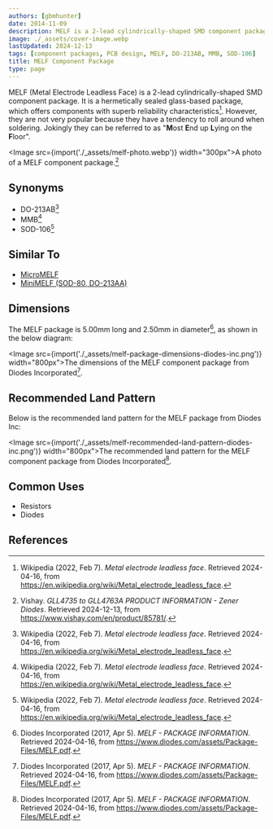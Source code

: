 ```yaml
---
authors: [gbmhunter]
date: 2014-11-09
description: MELF is a 2-lead cylindrically-shaped SMD component package. It is a hermetically sealed glass-based package, which offers components with superb reliability characteristics. They are a pain to solder because they roll around!
image: ./_assets/cover-image.webp
lastUpdated: 2024-12-13
tags: [component packages, PCB design, MELF, DO-213AB, MMB, SOD-106]
title: MELF Component Package
type: page
---
```


MELF (Metal Electrode Leadless Face) is a 2-lead cylindrically-shaped SMD component package. It is a hermetically sealed glass-based package, which offers components with superb reliability characteristics[^wikipedia-melf]. However, they are not very popular because they have a tendency to roll around when soldering. Jokingly they can be referred to as "**M**ost **E**nd up **L**ying on the **F**loor".

<Image src={import('./_assets/melf-photo.webp')} width="300px">A photo of a MELF component package.[^vishay-gll4735-product-info]</Image>

## Synonyms

* DO-213AB[^wikipedia-melf]
* MMB[^wikipedia-melf]
* SOD-106[^wikipedia-melf]

## Similar To

* [MicroMELF](/pcb-design/component-packages/micromelf-component-package/)
* [MiniMELF (SOD-80, DO-213AA)](/pcb-design/component-packages/minimelf-component-package/)

## Dimensions

The MELF package is 5.00mm long and 2.50mm in diameter[^diodes-inc-melf], as shown in the below diagram:

<Image src={import('./_assets/melf-package-dimensions-diodes-inc.png')} width="800px">The dimensions of the MELF component package from Diodes Incorporated[^diodes-inc-melf].</Image>

## Recommended Land Pattern

Below is the recommended land pattern for the MELF package from Diodes Inc:

<Image src={import('./_assets/melf-recommended-land-pattern-diodes-inc.png')} width="800px">The recommended land pattern for the MELF component package from Diodes Incorporated[^diodes-inc-melf].</Image>

## Common Uses

* Resistors
* Diodes

## References

[^wikipedia-melf]: Wikipedia (2022, Feb 7). _Metal electrode leadless face_. Retrieved 2024-04-16, from https://en.wikipedia.org/wiki/Metal_electrode_leadless_face.
[^diodes-inc-melf]: Diodes Incorporated (2017, Apr 5). _MELF - PACKAGE INFORMATION_. Retrieved 2024-04-16, from https://www.diodes.com/assets/Package-Files/MELF.pdf.
[^vishay-gll4735-product-info]: Vishay. _GLL4735 to GLL4763A PRODUCT INFORMATION - Zener Diodes_. Retrieved 2024-12-13, from https://www.vishay.com/en/product/85781/.
